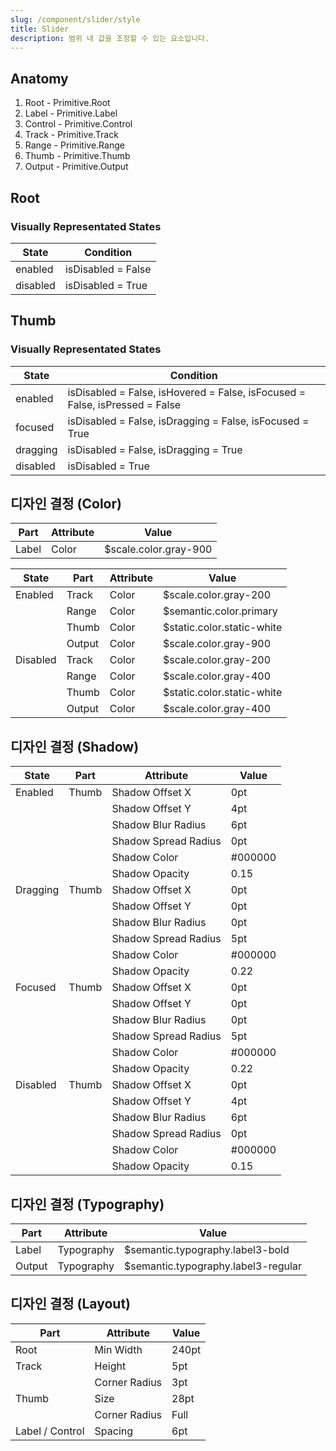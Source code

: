 ```yaml
---
slug: /component/slider/style
title: Slider
description: 범위 내 값을 조정할 수 있는 요소입니다.
---
```


## Anatomy

1. Root - Primitive.Root
2. Label - Primitive.Label
3. Control - Primitive.Control
4. Track - Primitive.Track
5. Range - Primitive.Range
6. Thumb - Primitive.Thumb
7. Output - Primitive.Output

## Root

### Visually Representated States

| State    | Condition          |
| -------- | ------------------ |
| enabled  | isDisabled = False |
| disabled | isDisabled = True  |

## Thumb

### Visually Representated States

| State    | Condition                                                                   |
| -------- | --------------------------------------------------------------------------- |
| enabled  | isDisabled = False, isHovered = False, isFocused = False, isPressed = False |
| focused  | isDisabled = False, isDragging = False, isFocused = True                    |
| dragging | isDisabled = False, isDragging = True                                       |
| disabled | isDisabled = True                                                           |

## 디자인 결정 (Color)

| Part  | Attribute | Value                 |
| ----- | --------- | --------------------- |
| Label | Color     | $scale.color.gray-900 |

| State    | Part   | Attribute | Value                      |
| -------- | ------ | --------- | -------------------------- |
| Enabled  | Track  | Color     | $scale.color.gray-200      |
|          | Range  | Color     | $semantic.color.primary    |
|          | Thumb  | Color     | $static.color.static-white |
|          | Output | Color     | $scale.color.gray-900      |
| Disabled | Track  | Color     | $scale.color.gray-200      |
|          | Range  | Color     | $scale.color.gray-400      |
|          | Thumb  | Color     | $static.color.static-white |
|          | Output | Color     | $scale.color.gray-400      |

## 디자인 결정 (Shadow)

| State    | Part  | Attribute            | Value   |
| -------- | ----- | -------------------- | ------- |
| Enabled  | Thumb | Shadow Offset X      | 0pt     |
|          |       | Shadow Offset Y      | 4pt     |
|          |       | Shadow Blur Radius   | 6pt     |
|          |       | Shadow Spread Radius | 0pt     |
|          |       | Shadow Color         | #000000 |
|          |       | Shadow Opacity       | 0.15    |
| Dragging | Thumb | Shadow Offset X      | 0pt     |
|          |       | Shadow Offset Y      | 0pt     |
|          |       | Shadow Blur Radius   | 0pt     |
|          |       | Shadow Spread Radius | 5pt     |
|          |       | Shadow Color         | #000000 |
|          |       | Shadow Opacity       | 0.22    |
| Focused  | Thumb | Shadow Offset X      | 0pt     |
|          |       | Shadow Offset Y      | 0pt     |
|          |       | Shadow Blur Radius   | 0pt     |
|          |       | Shadow Spread Radius | 5pt     |
|          |       | Shadow Color         | #000000 |
|          |       | Shadow Opacity       | 0.22    |
| Disabled | Thumb | Shadow Offset X      | 0pt     |
|          |       | Shadow Offset Y      | 4pt     |
|          |       | Shadow Blur Radius   | 6pt     |
|          |       | Shadow Spread Radius | 0pt     |
|          |       | Shadow Color         | #000000 |
|          |       | Shadow Opacity       | 0.15    |

## 디자인 결정 (Typography)

| Part   | Attribute  | Value                               |
| ------ | ---------- | ----------------------------------- |
| Label  | Typography | $semantic.typography.label3-bold    |
| Output | Typography | $semantic.typography.label3-regular |

## 디자인 결정 (Layout)

| Part            | Attribute     | Value |
| --------------- | ------------- | ----- |
| Root            | Min Width     | 240pt |
| Track           | Height        | 5pt   |
|                 | Corner Radius | 3pt   |
| Thumb           | Size          | 28pt  |
|                 | Corner Radius | Full  |
| Label / Control | Spacing       | 6pt   |
